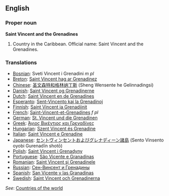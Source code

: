 ==English==

===Proper noun===
'''Saint Vincent and the Grenadines'''

# Country in the Caribbean. Official name: Saint Vincent and the Grenadines.

===Translations===
*[[Bosnian]]: Sveti Vincent i Grenadini ''m pl''
*[[Breton]]: [[Saint Vincent hag ar Grenadinez]]
*[[Chinese]]: [[圣文森特和格林纳丁斯]] (Sheng Wensente he Gelinnadingsi)
*[[Danish]]: [[Saint Vincent og Grenadinerne]]
*[[Dutch]]: [[Saint Vincent en de Grenadines]]
*[[Esperanto]]: [[Sent-Vincento kaj la Grenadinoj]]
*[[Finnish]]: [[Saint Vincent ja Grenadiinit]]
*[[French]]: [[Saint-Vincent-et-Grenadines]] ''f pl''
*[[German]]: [[St. Vincent und die Grenadinen]] 
*[[Greek]]: [[Άγιος Βικέντιος και Γρεναδίνες]] 
*[[Hungarian]]: [[Szent Vincent és Grenadine]]
*[[Italian]]: [[Saint Vincent e Grenadine]]
*[[Japanese]]: [[セントヴィンセントおよびグレナディーン諸島]] (Sento Vinsento oyobi Gurenadīn shotō)
*[[Polish]]: [[Saint Vincent i Grenadyny]]
*[[Portuguese]]: [[São Vicente e Granadinas]]
*[[Romanian]]: [[Saint Vincent şi Grenadinele]]
*[[Russian]]: [[Сен-Винсент и Гренадины]]
*[[Spanish]]: [[San Vicente y las Granadinas]]
*[[Swedish]]: [[Saint Vincent och Grenadinerna]]

''See'': [[Countries of the world]]